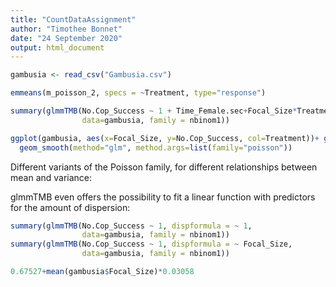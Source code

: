 ```yaml
---
title: "CountDataAssignment"
author: "Timothee Bonnet"
date: "24 September 2020"
output: html_document
---
```



```r
gambusia <- read_csv("Gambusia.csv")
```




```r
emmeans(m_poisson_2, specs = ~Treatment, type="response")
```


```r
summary(glmmTMB(No.Cop_Success ~ 1 + Time_Female.sec+Focal_Size*Treatment, 
                data=gambusia, family = nbinom1))
```





```r

ggplot(gambusia, aes(x=Focal_Size, y=No.Cop_Success, col=Treatment))+ geom_point() +
  geom_smooth(method="glm", method.args=list(family="poisson"))


```



Different variants of the Poisson family, for different relationships between mean and variance:


glmmTMB even offers the possibility to fit a linear function with predictors for the amount of dispersion:
```r
summary(glmmTMB(No.Cop_Success ~ 1, dispformula = ~ 1, 
                data=gambusia, family = nbinom1))
summary(glmmTMB(No.Cop_Success ~ 1, dispformula = ~ Focal_Size, 
                data=gambusia, family = nbinom1))

0.67527+mean(gambusia$Focal_Size)*0.03058
```

